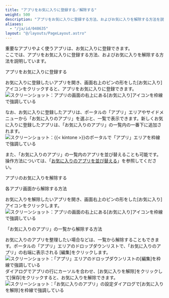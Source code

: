 ```yaml
---
title: "アプリをお気に入りに登録する／解除する"
weight: 500
description: "アプリをお気に入りに登録する方法、およびお気に入りを解除する方法を説明しています。"
aliases:
  - "/ja/id/040635"
layout: "@/layouts/PageLayout.astro"
---
```




重要なアプリやよく使うアプリは、お気に入りに登録できます。  
ここでは、アプリをお気に入りに登録する方法、およびお気に入りを解除する方法を説明しています。

<Heading id="create_app_favorite_10">アプリをお気に入りに登録する</Heading>

お気に入りに登録したいアプリを開き、画面右上のピンの形をした[お気に入り]アイコンをクリックすると、アプリをお気に入りに登録できます。  
<Img src="/k/kintone/img-ja/favorite_img4_1_1.png" alt="スクリーンショット：アプリの画面の右上にある[お気に入り]アイコンを枠線で強調している" />

なお、お気に入りに登録したアプリは、ポータルの「アプリ」エリアやサイドメニューから「お気に入りのアプリ」を選ぶと、一覧で表示できます。新しくお気に入りに登録したアプリは、「お気に入りのアプリ」の一覧内の一番下に追加されます。  
<Img src="/k/kintone/img-ja/sort_favorite_app_img03.png" alt="スクリーンショット：{{&lt; kintone &gt;}}のポータルで「アプリ」エリアを枠線で強調している" />

また、「お気に入りのアプリ」の一覧内のアプリを並び替えることも可能です。操作方法については、「[お気に入りのアプリを並び替える](/k/ja/id/040685.html)」を参照してください。

<Heading id="create_app_favorite_20">アプリのお気に入りを解除する</Heading>

<Heading level={3} id="create_app_favorite_2010">各アプリ画面から解除する方法</Heading>

お気に入りを解除したいアプリを開き、画面右上のピンの形をした[お気に入り]アイコンをクリックします。  
<Img src="/k/kintone/img-ja/favorite_img4_1_1.png" alt="スクリーンショット：アプリの画面の右上にある[お気に入り]アイコンを枠線で強調している" />

<Heading level={3} id="create_app_favorite_2020">「お気に入りのアプリ」の一覧から解除する方法</Heading>

お気に入りのアプリを整理したい場合などは、一覧から解除することもできます。ポータルの「アプリ」エリアのドロップダウンリストで、「お気に入りのアプリ」の右端に表示される [編集]をクリックします。  
<Img src="/k/kintone/img-ja/sort_favorite_app_img01.png" alt="スクリーンショット：「アプリ」エリアのドロップダウンリストの[編集]を枠線で強調している" />
ダイアログでアプリの行にカーソルを合わせ、[お気に入りを解除]をクリックして[保存]をクリックすると、お気に入りを解除できます。  
<Img src="/k/kintone/img-ja/sort_favorite_app_img04.png" alt="スクリーンショット：「お気に入りのアプリ」の設定ダイアログで[お気に入りを解除]を枠線で強調している" />
